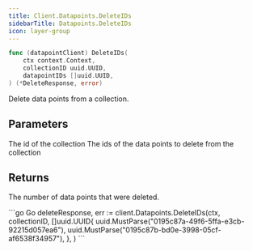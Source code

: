 ```yaml
---
title: Client.Datapoints.DeleteIDs
sidebarTitle: Datapoints.DeleteIDs
icon: layer-group
---
```


```go
func (datapointClient) DeleteIDs(
    ctx context.Context,
    collectionID uuid.UUID,
    datapointIDs []uuid.UUID,
) (*DeleteResponse, error)
```

Delete data points from a collection.

## Parameters

<ParamField path="collectionID" type="uuid.UUID">
  The id of the collection
</ParamField>
<ParamField path="datapointIDs" type="[]uuid.UUID">
  The ids of the data points to delete from the collection
</ParamField>

## Returns

The number of data points that were deleted.

<RequestExample>
```go Go
deleteResponse, err := client.Datapoints.DeleteIDs(ctx,
    collectionID,
    []uuid.UUID{
      uuid.MustParse("0195c87a-49f6-5ffa-e3cb-92215d057ea6"),
      uuid.MustParse("0195c87b-bd0e-3998-05cf-af6538f34957"),
    },
)
```
</RequestExample>

